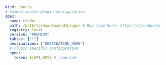```yaml copy
kind: source
# Common source-plugin configuration
spec:
  name: render
  path: /path/to/downloaded/plugin # Buy from here: https://cloudquery.io/integrations/render
  registry: local
  version: "PREMIUM"
  tables: ["*"]
  destinations: ["DESTINATION_NAME"]
  # Plugin specific configuration
  spec:
    token: ${API_KEY} # requried
```
